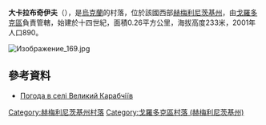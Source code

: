 {{coord|49|1|48|N|26|36|6|E|scale:100000|display=title}}
{{Refimprove|time=2016-04-24T14:18:29+00:00}}
'''大卡拉布奇伊夫'''（{{lang-uk|Великий Карабчіїв}}），是[[烏克蘭|烏克蘭]]的村落，位於該國西部[[赫梅利尼茨基州|赫梅利尼茨基州]]，由[[戈羅多克區|戈羅多克區]]負責管轄，始建於十四世紀，面積0.26平方公里，海拔高度233米，2001年人口890。

 [[Image:Изображение_169.jpg|thumb]]

==參考資料==
* [http://weather.in.ua/ua/hmel'nickaja/2885 Погода в селі Великий Карабчіїв] {{Wayback|url=http://weather.in.ua/ua/hmel'nickaja/2885 |date=20111220071339 }}

{{DEFAULTSORT:Великий Карабчіїв}}
[[Category:赫梅利尼茨基州村落|Category:赫梅利尼茨基州村落]]
[[Category:戈羅多克區村落_(赫梅利尼茨基州)|Category:戈羅多克區村落 (赫梅利尼茨基州)]]


{{Khmelnytskyi-geo-stub}}